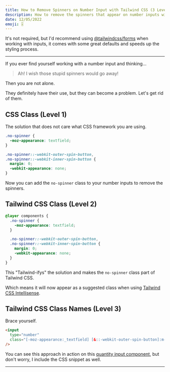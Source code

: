```yaml
---
title: How to Remove Spinners on Number Input with Tailwind CSS (3 Levels)
description: How to remove the spinners that appear on number inputs with Tailwind CSS.
date: 12/05/2022
emoji: 🎚️
---
```


It's not required, but I'd recommend using [@tailwindcss/forms](https://github.com/tailwindlabs/tailwindcss-forms) when working with inputs, it comes with some great defaults and speeds up the styling process.

---

If you ever find yourself working with a number input and thinking...

> Ah! I wish those stupid spinners would go away!

Then you are not alone.

They definitely have their use, but they can become a problem. Let's get rid of them.

## CSS Class (Level 1)

The solution that does not care what CSS framework you are using.

```css
.no-spinner {
  -moz-appearance: textfield;
}

.no-spinner::-webkit-outer-spin-button,
.no-spinner::-webkit-inner-spin-button {
  margin: 0;
  -webkit-appearance: none;
}
```

Now you can add the `no-spinner` class to your number inputs to remove the spinners.

## Tailwind CSS Class (Level 2)

```css
@layer components {
  .no-spinner {
    -moz-appearance: textfield;
  }

  .no-spinner::-webkit-outer-spin-button,
  .no-spinner::-webkit-inner-spin-button {
    margin: 0;
    -webkit-appearance: none;
  }
}
```

This "Tailwind-ifys" the solution and makes the `no-spinner` class part of Tailwind CSS.

Which means it will now appear as a suggested class when using [Tailwind CSS Intellisense](https://tailwindcss.com/docs/editor-setup#intelli-sense-for-vs-code).

## Tailwind CSS Class Names (Level 3)

Brace yourself.

```html
<input
  type="number"
  class="[-moz-appearance:_textfield] [&::-webkit-outer-spin-button]:m-0 [&::-webkit-outer-spin-button]:appearance-none [&::-webkit-inner-spin-button]:m-0 [&::-webkit-inner-spin-button]:appearance-none"
/>
```

You can see this approach in action on this [quantity input component](/components/ecommerce/quantity-inputs#component-2), but don't worry, I include the CSS snippet as well.

---

<Preview
  previewId="remove-number-spinners"
  previewTitle="Remove Number Spinners Example"
  previewContainer="grid min-h-screen place-content-center p-8"
/>
